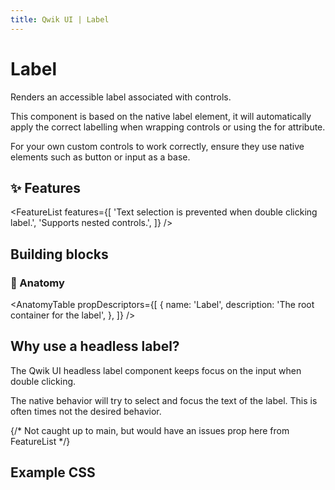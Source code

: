 ```yaml
---
title: Qwik UI | Label
---
```




<StatusBanner status={statusByComponent.headless.Label} />

# Label

Renders an accessible label associated with controls.

<ShowcaseHero />

This component is based on the native label element, it will automatically apply the correct labelling when wrapping controls or using the for attribute.

For your own custom controls to work correctly, ensure they use native elements such as button or input as a base.

## ✨ Features

<FeatureList
  features={[
    'Text selection is prevented when double clicking label.',
    'Supports nested controls.',
  ]}
/>

## Building blocks

<CodeSnippetBuildingBlocks />

### 🎨 Anatomy

<AnatomyTable
  propDescriptors={[
    {
      name: 'Label',
      description: 'The root container for the label',
    },
  ]}
/>

## Why use a headless label?

The Qwik UI headless label component keeps focus on the input when double clicking.

The native behavior will try to select and focus the text of the label. This is often times not the desired behavior.

{/* Not caught up to main, but would have an issues prop here from FeatureList */}

## Example CSS

<CodeSnippetLabelCss />
